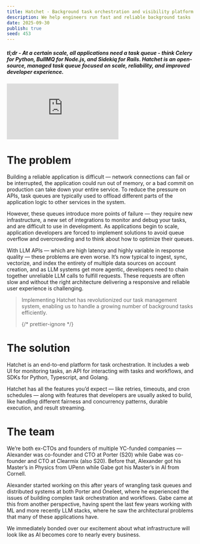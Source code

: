 ```yaml
---
title: Hatchet - Background task orchestration and visibility platform
description: We help engineers run fast and reliable background tasks
date: 2025-09-30
publish: true
seed: 453
---
```


##### tl;dr - At a certain scale, all applications need a task queue - think Celery for Python, BullMQ for Node.js, and Sidekiq for Rails. Hatchet is an open-source, managed task queue focused on scale, reliability, and improved developer experience.

<iframe
  style={{ width: "100%", height: "auto", aspectRatio: "16/9" }}
  src="https://www.youtube.com/embed/3myPYVyaqwM"
  title="Walkthrough of Hatchet"
  frameborder="0"
  allow="accelerometer; autoplay; clipboard-write; encrypted-media; gyroscope; picture-in-picture; web-share"
  referrerpolicy="strict-origin-when-cross-origin"
  allowfullscreen
></iframe>

# The problem

Building a reliable application is difficult — network connections can fail or be interrupted, the application could run out of memory, or a bad commit on production can take down your entire service. To reduce the pressure on APIs, task queues are typically used to offload different parts of the application logic to other services in the system.

However, these queues introduce more points of failure — they require new infrastructure, a new set of integrations to monitor and debug your tasks, and are difficult to use in development. As applications begin to scale, application developers are forced to implement solutions to avoid queue overflow and overcrowding and to think about how to optimize their queues.

With LLM APIs — which are high latency and highly variable in response quality — these problems are even worse. It’s now typical to ingest, sync, vectorize, and index the entirety of multiple data sources on account creation, and as LLM systems get more agentic, developers need to chain together unreliable LLM calls to fulfill requests. These requests are often slow and without the right architecture delivering a responsive and reliable user experience is challenging.

> Implementing Hatchet has revolutionized our task management system, enabling us to handle a growing number of background tasks efficiently.
>
> {/* prettier-ignore */}
> <QuoteAuthor name="Shaun Berryman" slug="shaun" title="Founder" company="Moonhub" />

# The solution

Hatchet is an end-to-end platform for task orchestration. It includes a web UI for monitoring tasks, an API for interacting with tasks and workflows, and SDKs for Python, Typescript, and Golang.

Hatchet has all the features you’d expect — like retries, timeouts, and cron schedules — along with features that developers are usually asked to build, like handling different fairness and concurrency patterns, durable execution, and result streaming.

# The team

We’re both ex-CTOs and founders of multiple YC-funded companies — Alexander was co-founder and CTO at Porter (S20) while Gabe was co-founder and CTO at Clearmix (also S20). Before that, Alexander got his Master’s in Physics from UPenn while Gabe got his Master’s in AI from Cornell.

Alexander started working on this after years of wrangling task queues and distributed systems at both Porter and Oneleet, where he experienced the issues of building complex task orchestration and workflows. Gabe came at this from another perspective, having spent the last few years working with ML and more recently LLM stacks, where he saw the architectural problems that many of these applications have.

We immediately bonded over our excitement about what infrastructure will look like as AI becomes core to nearly every business.
